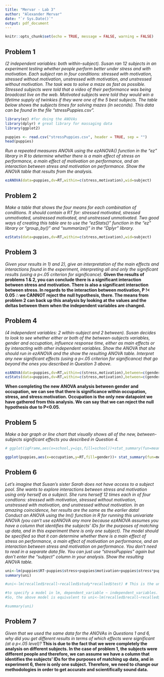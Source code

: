 ```yaml
---
title: "Mervar - Lab 3"
author: "Alexander Mervar"
date: "`r Sys.Date()`"
output: pdf_document
---
```


```r
knitr::opts_chunk$set(echo = TRUE, message = FALSE, warning = FALSE)
```

## Problem 1
*(2 independent variables: both within-subject).  Susan ran 12 subjects in an experiment testing whether people perform better under stress and with motivation.  Each subject ran in four conditions: stressed with motivation, stressed without motivation, unstressed with motivation, and unstressed without motivation.  The task was to solve a maze as fast as possible.  Stressed subjects were told that a video of their performance was being broadcast live on the web.  Motivated subjects were told they would win a lifetime supply of twinkies if they were one of the 5 best subjects. The table below shows the subjects times for solving mazes (in seconds).  This data can be found in the file “stressPuppies.csv”.*
```r
library(ez) #for doing the ANOVAs
library(dplyr) # great library for massaging data
library(ggplot2)

puppies <- read.csv("stressPuppies.csv", header = TRUE, sep = "")
head(puppies)
```
*Run a repeated measures ANOVA using the ezANOVA() function in the “ez” library in R to determine whether there is a main effect of stress on performance, a main effect of motivation on performance, and an interaction between stress and motivation on performance.  Show the ANOVA table that results from the analysis.*
```r
ezANOVA(data=puppies,dv=RT,within=c(stress,motivation),wid=subject)
```
\pagebreak

## Problem 2
*Make a table that shows the four means for each combination of conditions.  It should contain a RT for: stressed motivated, stressed unmotivated, unstressed motivated, and unstressed unmotivated.  Two good ways of creating this table are to use the “ezStats()” function in the “ez” library or “group_by()” and “summarize()” in the “Dplyr” library.*
```r
ezStats(data=puppies,dv=RT,within=c(stress,motivation),wid=subject)
```
\pagebreak

## Problem 3
*Given your results in 1) and 2), give an interpretation of the main effects and interactions found in the experiment, interpreting all and only the significant results (using a p<.05 criterion for significance).*
**Given the results of problems 1 & 2, you can conclude there is a significant interaction between stress and motivation. There is also a significant interaction between stress. In regards to the interaction between motivation, P !< 0.05 $\therefore$ we CANNOT reject the null hypothesis, there. The means from problem 2 can back up this analysis by looking at the values and the deltas between them when the independent variables are changed.**
\pagebreak

## Problem 4
*(4 independent variables: 2 within-subject and 2 between).  Susan decides to look to see whether either or both of the between-subjects variables, gender and occupation, influence response time, either as main effects or by interacting with other independent variables.  Show the ANOVA that she should run in ezANOVA and the show the resulting ANOVA table. Interpret any new significant effects (using a p<.05 criterion for significance) that go beyond the ones you described in Question 3 above.*
```r
ezANOVA(data=puppies,dv=RT,within=c(stress,motivation),between=c(gender,occupation),wid=subject)
ezStats(data=puppies,dv=RT,within=c(stress,motivation),between=c(gender,occupation),wid=subject)
```
**When completing the new ANOVA analysis between gender and occupation, we can see that there is significance within occupation, stress, and stress:motivation. Occupation is the only new datapoint we have gathered from this analysis. We can say that we can reject the null hypothesis due to P<0.05.**
\pagebreak

## Problem 5
*Make a bar graph or line chart that visually shows all of the new, between-subjects significant effects you described in Question 4.*
```r
# ggplot(iqFrame,aes(x=school,y=iqs,fill=school))+stat_summary(fun=mean,geom="bar")+stat_summary(fun.data = mean_cl_normal, geom = "errorbar", width=0.2) + theme (text=element_text(size=20))  # building up a plot the ggplot way. Use aes to specify aesthetics, and add two summary graphics - one for the means (shown in bars), and one for the error bars

ggplot(puppies,aes(x=occupation,y=RT,fill=gender))+ stat_summary(fun=mean,geom="bar",aes(size=3),position=position_dodge(width=0.9))+stat_summary(fun=mean,geom="line")+stat_summary(fun.data=mean_cl_normal,geom="errorbar",position=position_dodge(0.9))+xlab("Occupation")+ylab("RT")+theme(text=element_text(size=20))+guides(size = FALSE)+facet_wrap(~stress)
```
\pagebreak

## Problem 6
*Let’s imagine that Susan’s sister Sarah does not have access to a subject pool.  She wants to explore interactions between stress and motivation using only herself as a subject.  She runs herself 12 times each in of four condtions: stressed with motivation, stressed without motivation, unstressed with motivation, and unstressed without motivation. In an amazing coincidence, her results are the same as the earlier data!*
\
*Conduct an ANOVA using the lm() function in R for running this univariate ANOVA (you can’t use ezANOVA any more because ezANOVA assumes you have a column that identifies the subjects’ IDs for the purposes of matching up data, and in this experiment there is only one subject).  The model should be specified so that it can determine whether there is a main effect of stress on performance, a main effect of motivation on performance, and an interaction between stress and motivation on performance.  You don’t need to read in a separate data file.  You can just use “stressPuppies” again but don’t enter the “subject” column in your analysis.  Show the resulting ANOVA table.*
```r
uni<-lm(puppies$RT~puppies$stress+puppies$motivation+puppies$stress*puppies$motivation)
summary(uni)

#uni<-lm(recalled$recall~recalled$study*recalled$test) # This is the univariate version of an ANOVA in which case we are not taking advantage of the knowledge that the same subject produced results in four conditions

#to specify a model in lm, dependent_variable ~ independent_variables.  Main effects separated by +.  Use * to specify all main effects and interactions involving variables, or : to only introduce specific interactions
#So, the above model is equivalent to uni<-lm(recalled$recall~recalled$study+recalled$test+recalled$study:recalled$test) because * introduces main effects of study and test AND their interaction

#summary(uni)

```
\pagebreak

## Problem 7
*Given that we used the same data for the ANOVAs in Questions 1 and 6, why did you get different results in terms of which effects were significant (at a p<.05 level)?*
**This is due to the fact that we were completely the analysis on different subjects. In the case of problem 1, the subjects were different people and therefore, we can assume we have a column that identifies the subjects’ IDs for the purposes of matching up data, and in experiment 6, there is only one subject. Therefore, we need to change our methodologies in order to get accurate and scientifically sound data.**






